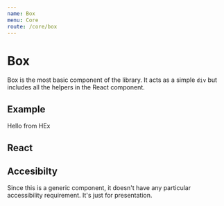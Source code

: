 ```yaml
---
name: Box
menu: Core
route: /core/box
---
```



# Box

Box is the most basic component of the library. It acts as a simple `div` but includes all the
helpers in the React component.

## Example

<Playground>
  <Box marginVertical="big" paddingHorizontal="huge" color="light" background="action">
    Hello from HEx
  </Box>
</Playground>

## React

<PropsTable of={PureBox} />

## Accesibilty

Since this is a generic component, it doesn't have any particular accessibility requirement.
It's just for presentation.
